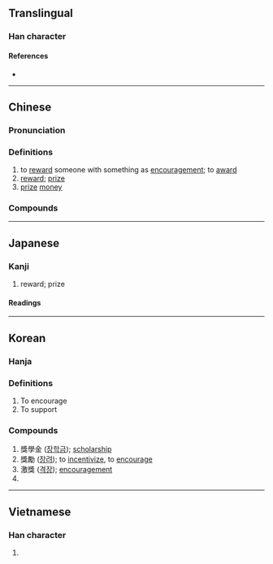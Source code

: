 {{also|奖|奬|奨}}
{{character info}}
==Translingual==
{{Han simplified forms|獎|奨|奖}}

===Han character===
{{Han char|rn=94|rad=犬|as=11|sn=14|four=27430|canj=VIIK|ids=⿱將犬}}

====References====
* {{Han ref|kx=0717.290|dkj=20637|dj=1129.070|hdz=21364.140|uh=734E|ud=29518|bh=BCFA|bd=48378}}

----

==Chinese==
{{zh-forms|s=奖|t2=奬|alt=奨,㢡}}

===Pronunciation===
{{zh-pron
|m=jiǎng
|c=zoeng2
|h=pfs=chióng
|j=jion2
|md=
|mn=qz,tw,xm:chióng/twvk,zz:chiáng/qz,tw:chiúⁿ
|mn_note=chióng/chiáng - literary; chiúⁿ - vernacular
|mn-t=ziang3
|w=
|mc=y
|oc=y
|cat=v,n
}}

===Definitions===
{{zh-hanzi}}

# to [[reward]] someone with something as [[encouragement]]; to [[award]]
# [[reward]]; [[prize]]
# [[prize]] [[money]]

===Compounds===
{{zh-der|保獎|大獎|中獎|愛國獎券|優獎|年終獎金|弘獎|強迫中獎|對獎|兌獎|國光獎章|嘉獎|受獎|得獎|授獎|獎額|獎勵|獲獎|獎贊|普獎|獎牌|敘獎|獎狀|獎品|抽獎|獎勉|神農獎|懲惡獎善|獎借|獎懲|獎飾|獎章|獎金|獎進|獎賞|獎杯|獎掖|獎學金|獎售|獎助|獎券|獎題|普立茲獎|特獎|金鼎獎|開獎|貳獎|頭獎|領獎|葛萊美獎|金馬獎|義大利獎|鵬舉獎章|金像獎|金手套獎|附獎|諾貝爾獎|頒獎|艾美獎|過獎|贈獎|金鐘獎|誇獎|謬獎|褒獎|賚獎|豬肉獎}}

{{zh-cat|Elementary}}

----

==Japanese==
{{ja-kanji forms|奨|獎}}

===Kanji===
{{ja-kanji|grade=|rs=犬11|shin=奨}}

# reward; prize

====Readings====
{{ja-readings
|goon=そう
|kanon=しょう
|kun=すす-める}}

----

==Korean==

===Hanja===
{{ko-hanja|hangeul=장|rv=jang|mr=chang}}

===Definitions===
# To encourage
# To support

===Compounds===
# 獎學金 ([[장학금]]); [[scholarship]]
# 獎勵 ([[장려]]); to [[incentivize]], to [[encourage]]
# 激獎 ([[격장]]); [[encouragement]]
# {{rfdef|ko|sort=犬11}}

----

==Vietnamese==

===Han character===
{{vi-hantu|[[tưởng]]|rs=犬11}}

# {{rfdef|vi|sort=犬11}}